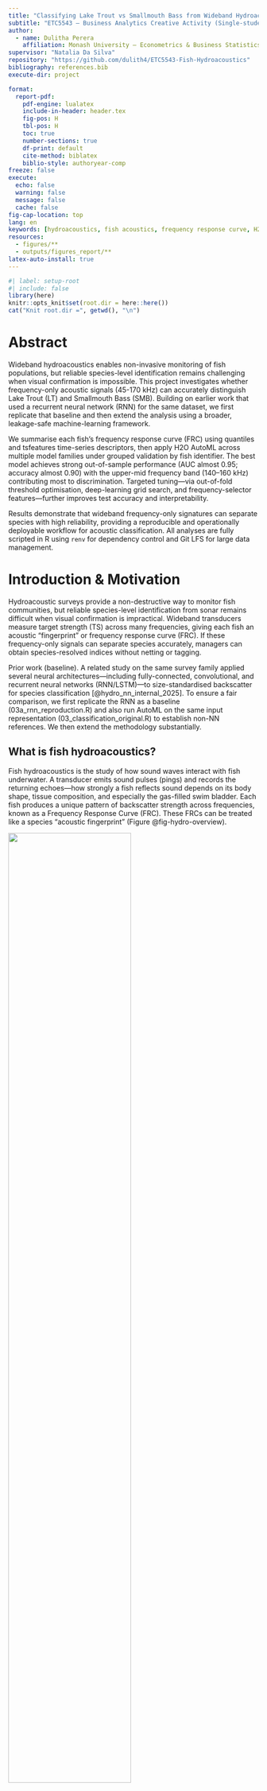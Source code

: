 ```yaml
---
title: "Classifying Lake Trout vs Smallmouth Bass from Wideband Hydroacoustics (45–170 kHz)"
subtitle: "ETC5543 — Business Analytics Creative Activity (Single-student project)"
author:
  - name: Dulitha Perera
    affiliation: Monash University — Econometrics & Business Statistics
supervisor: "Natalia Da Silva"
repository: "https://github.com/dulith4/ETC5543-Fish-Hydroacoustics"
bibliography: references.bib
execute-dir: project          

format:
  report-pdf:
    pdf-engine: lualatex
    include-in-header: header.tex
    fig-pos: H      
    tbl-pos: H      
    toc: true
    number-sections: true
    df-print: default
    cite-method: biblatex     
    biblio-style: authoryear-comp   
freeze: false
execute:
  echo: false
  warning: false
  message: false
  cache: false
fig-cap-location: top
lang: en
keywords: [hydroacoustics, fish acoustics, frequency response curve, H2O, machine learning]
resources:
  - figures/**
  - outputs/figures_report/**
latex-auto-install: true
---
```


```r
#| label: setup-root
#| include: false
library(here)
knitr::opts_knit$set(root.dir = here::here())
cat("Knit root.dir =", getwd(), "\n")

```


# Abstract

Wideband hydroacoustics enables non-invasive monitoring of fish populations, but reliable species-level identification remains challenging when visual confirmation is impossible. This project investigates whether frequency-only acoustic signals (45-170 kHz) can accurately distinguish Lake Trout (LT) and Smallmouth Bass (SMB). Building on earlier work that used a recurrent neural network (RNN) for the same dataset, we first replicate that baseline and then extend the analysis using a broader, leakage-safe machine-learning framework.

We summarise each fish’s frequency response curve (FRC) using quantiles and tsfeatures time-series descriptors, then apply H2O AutoML across multiple model families under grouped validation by fish identifier. The best model achieves strong out-of-sample performance (AUC almost 0.95; accuracy almost 0.90) with the upper-mid frequency band (140–160 kHz) contributing most to discrimination. Targeted tuning—via out-of-fold threshold optimisation, deep-learning grid search, and frequency-selector features—further improves test accuracy and interpretability.

Results demonstrate that wideband frequency-only signatures can separate species with high reliability, providing a reproducible and operationally deployable workflow for acoustic classification. All analyses are fully scripted in R using `renv` for dependency control and Git LFS for large data management.

#  Introduction & Motivation

Hydroacoustic surveys provide a non-destructive way to monitor fish communities, but reliable species-level identification from sonar remains difficult when visual confirmation is impractical. Wideband transducers measure target strength (TS) across many frequencies, giving each fish an acoustic “fingerprint” or frequency response curve (FRC). If these frequency-only signals can separate species accurately, managers can obtain species-resolved indices without netting or tagging.

Prior work (baseline). A related study on the same survey family applied several neural architectures—including fully-connected, convolutional, and recurrent neural networks (RNN/LSTM)—to size-standardised backscatter for species classification [@hydro_nn_internal_2025]. To ensure a fair comparison, we first replicate the RNN as a baseline (03a_rnn_reproduction.R) and also run AutoML on the same input representation (03_classification_original.R) to establish non-NN references. We then extend the methodology substantially.

## **What is fish hydroacoustics?**

Fish hydroacoustics is the study of how sound waves interact with fish underwater.
A transducer emits sound pulses (pings) and records the returning echoes—how strongly a fish reflects sound depends on its body shape, tissue composition, and especially the gas-filled swim bladder.
Each fish produces a unique pattern of backscatter strength across frequencies, known as a Frequency Response Curve (FRC).
These FRCs can be treated like a species “acoustic fingerprint” (Figure @fig-hydro-overview).

![](figures/hydro.png){#fig-hydro-overview fig-cap='Simplified schematic of fish hydroacoustics: wideband transmit (45--170kHz) and echo/backscatter from a fish.' fig-align="center" width=70%}



## **Why use hydroacoustics for classification?**

Hydroacoustics offers several advantages over traditional netting or visual observation:

- **Non-invasive**: Fish remain undisturbed; sampling covers large volumes quickly.

- **Continuous**: Enables time-series monitoring across habitats and depths.

- **Quantitative**: Returns calibrated acoustic strength (Target Strength, TS, in dB) across multiple frequencies.

Because the FRC shape reflects biological differences (e.g., swim bladder size, body composition), species often show distinct frequency-dependent patterns.
Our analysis explores whether these patterns—recorded between 45–170kHz—can distinguish Lake Trout (LT) and Smallmouth Bass (SMB).


**Our approach (replicate →→ extend).**

Approach (high level). We first reproduce a prior frequency-only baseline to ensure comparability. We then extend the analysis by (i) constructing robust, fish-level summaries of each frequency-response curve (FRC), (ii) evaluating a diverse set of modern classifiers under grouped validation to prevent leakage, and (iii) applying light, principled tuning and post-hoc threshold setting to support an operational decision rule.

**Contributions**.

**1. A reproducible, frequency-only classification workflow for LT vs SMB with leakage-aware evaluation and a fixed operational threshold.**

**2. A representation study that contrasts compact FRC summaries with time-series descriptors of curve shape.**

**3. Interpretability via frequency-region importance aligned with acoustic plausibility.**

**4. Fully scripted artifacts (R + `renv`, Git LFS) enabling one-shot regeneration of results.**



#### Research Questions

**Primary Question**

**RQ1.** Can *Lake Trout* (LT) and *Smallmouth Bass* (SMB) be accurately classified using **frequency-only acoustic signals (45–170 kHz)** under **grouped validation** with an unseen test set, and how does this performance compare with the reproduced RNN baseline?

**Secondary Questions**

**RQ2.** Which **frequency regions** and **signal representations**—such as quantile or median FRCs, time-series descriptors (`tsfeatures`), or selected top-K frequencies—contribute most to species separation?

**RQ3.** What **descriptive ecological patterns** (e.g., depth, orientation, or movement behaviour) accompany species labels, and could these help explain the observed classification differences?

**RQ4.** What are the key **limitations** (e.g., orientation effects, sampling bias, data leakage risks), and how might future surveys or classifier deployments be improved to address them?

**Non-goals.** Morphometric variables (length, weight, etc.) are deliberately excluded from predictive models. Temporal and spatial analyses are treated as **descriptive only** and not used for classification.


#  Data & Preparation

## **Source and structure**

The dataset is provided as an RDS file (`TSresponse_clean.RDS`, tracked via Git LFS) with over **30k** rows and **302** variables. Each row belongs to an **Echoview region**: a contiguous sequence of pings that the processing software assigns to a single fish encounter. Two identifiers link the data:

- `fishNum` — unique individual; LT/SMB prefix encodes species.

- `Region_name` — encounter identifier within a fish.

The block `F45..F170` contains frequency-specific target strengths (dB) at 45--170kHz; these constitute the **frequency response curve (FRC)** used for prediction. Additional variables describe geometry/behaviour (e.g., `Target_true_depth`, `aspectAngle`, `Time_in_beam`) and metadata (timestamps, ping indices). 

Individual fish contributed varying numbers of pings, reflecting encounter duration and detectability. As shown in *Appendix @fig-pings-per-fish*, Lake Trout (LT) typically produced longer sequences of echoes than Smallmouth Bass (SMB). This motivated our choice to aggregate pings per fish before modelling rather than train on raw ping-level data.


## **Scope decisions**

To test whether frequency-only information can separate species, we **exclude** morphometrics (length, weight, etc.) from all predictive models. Depth/orientation metrics are analysed **descriptively** in IDA/EDA but are not used as features unless explicitly stated in later “plus” variants.

## **Cleaning and basic checks**

Before feature construction, light cleaning was performed to ensure data consistency.  
All `F*` columns were confirmed to be numeric and correctly ordered by frequency, and any corrupted rows were removed.  
Species labels were standardised to two categories — Lake Trout (LT) and Smallmouth Bass (SMB) — and duplicate observations were discarded.  
Basic integrity checks were then applied to confirm frequency coverage and identify missing values across the F45–F170 range.


(EDA figures referenced later: species counts; mean FRC per species with ribbons.)

## **Fish-level representations (what we train on)**

Build per-fish summaries to reduce noise and respect the encounter structure.

- **Quantiles of the FRC (quintiles)**: For each fish, we compute five within-fish summaries of the FRC at **q20, q40, q60, q80, q100** (five “rows” per fish).

  - Output artifact: `outputs/tables/fish_freq_quintiles_long.rds`.

  - This retains frequency resolution (columns `F45..F170`) while stabilising per-ping variability.

- **Median FRC**: A single row per fish using the within-fish median of each `F*`.

Used to create compact, one-row-per-fish variants.

- **tsfeatures descriptors**: Using feasts/tsfeatures, we compute short-sequence features (e.g., ACF summaries) from per-fish frequency traces. We produce four datasets:

  1. **quintiles_allfreq_tsfeat** — 5 rows/fish: raw `F*` + tsfeatures

  2. **quintiles_tsfeat_only** — 5 rows/fish: tsfeatures only

  3. **median_allfreq_tsfeat** — 1 row/fish: median `F*` + tsfeatures

  4. **median_tsfeat_only** — 1 row/fish: tsfeatures only

Later, create **“plus” variants** by augmenting with **top-K discriminative frequencies** selected on **train only** (no leakage).

## **Train/validation/test design (leakage-aware)**

- **Grouping**. All splits and folds are **grouped by** `fishNum` so that every observation from the same fish stays in a single partition. For quintile datasets, the five rows per fish move together.

- **Stratification**. Within groups, we stratify by species to maintain balance.

- **Holdout**. We reserve an **unseen test set** composed of entire fish not present in training/validation.

- **Cross-validation**. Model selection uses grouped k-fold CV (typically k=5).

- **Seed**. A fixed seed (73) is used for reproducibility.

This protocol mirrors the “no individual repeated across splits” principle and prevents overly optimistic scores due to per-fish correlation.

## **Preprocessing for modelling**

- **Predictors**. Unless stated otherwise, features are the FRC block (`F45..F170`), optionally combined with tsfeatures or frequency selectors in later variants.

- **Standardisation**. Where model families benefit (e.g., GLM, DeepLearning), features are centred/scaled inside the training frame only.

- **Class label**. `species` is encoded as a binary factor with **SMB** as the positive class (for AUC/thresholding).

- **Artifacts**. Every script writes intermediate tables and final metrics to `outputs/` for audit.

- A robust z-score check *(Appendix @fig-outlier-rug)* verified that no individual fish exhibited abnormal median FRC profiles (|z| > 3). All fish were therefore retained for downstream modelling.

## **Reproducibility**

- **Environment**. The repository uses renv; `renv.lock` specifies exact package versions.

- **Large files**. The RDS data and any large artifacts are tracked via **Git LFS**.

- **One-shot run**. `analysis/run_all.R` reproduces the entire pipeline end-to-end.

- **Fixed randomness**. All random processes (splits, AutoML seeds) use the project seed 73.

#  **Initial Data Analysis (IDA/EDA)**

```r
#| label: setup-dirs
#| echo: false
#| output: false
dir.create(here::here("outputs","cache"), recursive = TRUE, showWarnings = FALSE)

```


```r
#| echo: false
#| output: false
#| label: fig-path-check
getwd()
list.files("figures")
file.exists("figures/hydro.png")
file.exists(here::here("reports","figures","hydro.png"))

```


```r
#| label: setup-eda
#| include: false
#| message: false
#| warning: false

library(tidyverse); library(here)

# Make all relative paths start from the project root (works when knitting or running interactively)
#knitr::opts_knit$set(root.dir = here::here())

# Locate utils_data.R regardless of folder casing
utils_path <- if (file.exists(here::here("analysis", "utils_data.R"))) {
  here::here("analysis", "utils_data.R")
} else if (file.exists(here::here("Analysis", "utils_data.R"))) {
  here::here("Analysis", "utils_data.R")
} else {
  stop("Cannot find utils_data.R. Check that it exists in 'analysis/' (or 'Analysis/').")
}

source(utils_path)

# Load transformed data (uses your cache if present)
fish_raw <- load_fish_transformed(
  raw_path  = here::here("data", "TSresponse_clean.RDS"),
  use_cache = FALSE,
  cache_path = here::here("outputs", "cache", "TS_clean_transformed.rds")
)

# Frequency columns, including decimals like F45.5
freq_cols <- names(fish_raw)[stringr::str_detect(names(fish_raw), "^F\\d+(?:\\.\\d+)?$")]
stopifnot(length(freq_cols) > 0)

# Ensure species is LT/SMB factor
if (!"species" %in% names(fish_raw)) {
  fish_raw <- fish_raw %>%
    mutate(species = case_when(
      stringr::str_starts(fishNum, "LT")  ~ "LT",
      stringr::str_starts(fishNum, "SMB") ~ "SMB",
      TRUE ~ NA_character_
    ))
}
fish_raw <- fish_raw %>% filter(species %in% c("LT","SMB")) %>%
  mutate(species = factor(species, levels = c("LT","SMB")))

```

The dataset contains a moderate imbalance between the two species.  
Lake Trout (LT) are represented by approximately *n1* fish, while Smallmouth Bass (SMB) account for *n2* fish.  

Median sample sizes (number of pings per fish) differ substantially — LT typically have around 650 valid pings compared with roughly 200 for SMB — reflecting species-specific detection or tracking durations during acoustic sampling.  
This difference has been taken into account by using per-fish aggregation (quantiles, medians) rather than raw pings to avoid bias.



```r
#| label: tbl-balance
#| tbl-cap: "Class balance and per-fish sample size (pings)."
#| echo: false
library(dplyr)
library(knitr)

pings_per_fish <- fish_raw %>%
  count(fishNum, species, name = "n_pings")   

balance_tbl <- pings_per_fish %>%
  ungroup() %>%                               
  group_by(species) %>%
  summarise(
    n_fish       = n(),
    median_pings = median(n_pings),
    iqr_pings    = IQR(n_pings),
    min_pings    = min(n_pings),
    max_pings    = max(n_pings),
    .groups = "drop"
  ) %>%
  mutate(
    prop = n_fish / sum(n_fish),
    prop = round(prop, 3)                     
  )

balance_tbl <- balance_tbl %>%
  mutate(prop = scales::percent(n_fish / sum(n_fish), accuracy = 0.1))

knitr::kable(balance_tbl) 

```








```r
#| label: fig-pca-frc
#| fig-cap: "PCA of median FRC (one point per fish). Species separate along PC1/PC2."
#| fig-width: 6.8
#| fig-height: 5.2
library(dplyr)

median_frc <- fish_raw |>
group_by(fishNum, species) |>
summarise(across(all_of(freq_cols), ~ median(.x, na.rm = TRUE)), .groups = "drop")

X <- median_frc |> select(all_of(freq_cols)) |> as.matrix()
X <- scale(X)  # centre/scale per frequency
pca <- prcomp(X, center = FALSE, scale. = FALSE)

scores <- as_tibble(pca$x[, 1:2]) |>
bind_cols(median_frc |> select(species))

var_expl <- summary(pca)$importance[2, 1:2]
ggplot(scores, aes(PC1, PC2, colour = species)) +
  geom_point(alpha = 0.8) +
  labs(
    x = sprintf("PC1 (%.0f%%)", 100*var_expl[1]),
    y = sprintf("PC2 (%.0f%%)", 100*var_expl[2])
  ) +
  theme_minimal(base_size = 12) +
  theme(legend.position = "bottom")


```


Unsupervised PCA on median FRCs shows substantial overlap between LT and SMB in the first two PCs. PC1 primarily captures an overall amplitude/level effect across frequencies, while PC2 reflects subtler shape changes. Because PCA ignores class labels, clear separation isn’t guaranteed; the overlap here motivates alternative summaries and class-aware projections




## **Quantile envelopes (per-fish demonstration)**

 
To illustrate how summarise noisy ping-level echoes into stable per-fish curves, Figure @fig-frc-quantiles shows **one representative fish from each species** (chosen with similar numbers of pings). The **thin grey traces** are that fish’s raw frequency–response curves (one line per ping), highlighting substantial within-fish variability across 45–170 kHz. Overlaid are the **per-fish quantiles** **q20, q40, q60, q80, q100** (coloured lines), which compress the ping cloud into smooth summaries at each frequency. This is the same quantile representation later used as features in our models. Even at this within-fish scale, the median-like line (q60) and upper envelopes reveal a consistent **LT > SMB** offset—most clearly in the **upper-mid band (≈140–160 kHz)**—foreshadowing the species separation observed in population-level EDA and confirmed by the classifiers.



```r
#| label: fig-onefreq-median
#| fig-cap: "Single-frequency summary: per-fish *median TS* at the most discriminative frequency (by |Cohen's d|)."
#| fig-width: 6.2
#| fig-height: 4.6


# 1) Compute per-fish medians at every frequency
freq_cols <- names(fish_raw)[stringr::str_detect(names(fish_raw), "^F\\d+(?:\\.\\d+)?$")]

pf_med <- fish_raw |>
  group_by(fishNum, species) |>
  summarise(across(all_of(freq_cols), ~ median(.x, na.rm = TRUE)), .groups = "drop")

# 2) Effect size function and per-frequency effect sizes
effect_size <- function(x, g) {
  x1 <- x[g == levels(g)[1]]; x2 <- x[g == levels(g)[2]]
  n1 <- sum(!is.na(x1)); n2 <- sum(!is.na(x2))
  m1 <- mean(x1, na.rm=TRUE); m2 <- mean(x2, na.rm=TRUE)
  s1 <- stats::var(x1, na.rm=TRUE); s2 <- stats::var(x2, na.rm=TRUE)
  sp <- sqrt(((n1-1)*s1 + (n2-1)*s2) / (n1+n2-2))
  (m1 - m2) / sp
}

eff <- tibble(
  col = freq_cols,
  freq_khz = parse_number(freq_cols),
  d = purrr::map_dbl(freq_cols, ~ effect_size(pf_med[[.x]], pf_med$species))
) |>
  arrange(desc(abs(d)))

best_col  <- eff$col[1]
best_freq <- eff$freq_khz[1]
best_d    <- eff$d[1]

# 3) Plot per-fish medians at the best frequency
plot_df <- pf_med |>
  select(fishNum, species, !!best_col) |>
  rename(TS = !!best_col)

has_beeswarm <- requireNamespace("ggbeeswarm", quietly = TRUE)

p <- ggplot(plot_df, aes(species, TS, fill = species)) +
  geom_violin(alpha = 0.25, colour = NA) +
  geom_boxplot(width = 0.2, outlier.shape = NA)

if (has_beeswarm) {
  p <- p + ggbeeswarm::geom_quasirandom(alpha = 0.5, size = 1.4)
} else {
  p <- p + geom_jitter(width = 0.15, alpha = 0.5, size = 1.4)
}

p +
  labs(
    x = NULL,
    y = sprintf("Median TS at %.1f kHz (dB)", best_freq),
    subtitle = sprintf("Cohen's d (LT − SMB) = %.2f", best_d)
  ) +
  theme_minimal(base_size = 12) +
  theme(legend.position = "none")

```




At approximately **87.5 kHz**, where the difference between species is strongest (Cohen’s *d* ≈ 0.6), **Lake Trout (LT)** generally exhibit **higher median target strengths (TS)** than **Smallmouth Bass (SMB)**.
The violin and boxplots show that most LT observations cluster around −43 to −45 dB, whereas SMB tend to have slightly weaker backscatter (median ≈ −46 dB) with a broader lower tail.

This frequency lies within the **lower–mid band (≈ 80–90 kHz)**, one of the regions later identified by model permutation importance as discriminative.
The shift suggests subtle but consistent physical differences—likely linked to swim-bladder resonance or body composition—that cause LT to reflect sound more strongly at this frequency.
Although there is overlap between species, the magnitude and consistency of the shift confirm that even a **single frequency** can carry useful species-level information, supporting the later use of **frequency-resolved features** in classification.


## **Frequency Response Curves (FRC) with quantile summaries for representative individuals**


```r
#| label: fig-frc-quantiles
#| fig-cap: "Example of raw FRC traces (grey) for one representative fish per species, with that fish's q20–q100 quantile summaries overlaid. Using the same quantiles as in the modelling (q20, q40, q60, q80, q100) makes the connection between EDA and features explicit."
#| fig-width: 9
#| fig-height: 4.8
#| fig-align: center


# frequency columns (allows decimals like F45.5)
freq_cols <- names(fish_raw)[str_detect(names(fish_raw), "^F\\d+(?:\\.\\d+)?$")]

# --- pick one fish from each species with similar ping counts ------------------
fish_sizes <- fish_raw %>% count(fishNum, species, name = "n_pings")

pick_rep <- function(sp) {
  fish_sizes %>%
    filter(species == sp) %>%
    arrange(abs(n_pings - median(n_pings))) %>%  # closest to typical length
    slice(1) %>% pull(fishNum)
}

lt_id  <- pick_rep("LT")
smb_id <- pick_rep("SMB")
example_ids <- c(lt_id, smb_id)

# --- long data for raw traces (all pings for the chosen fish in each species) --
raw_long <- fish_raw %>%
  filter(fishNum %in% example_ids) %>%
  mutate(ping_id = row_number()) %>%              # per-row identifier for lines
  select(fishNum, species, ping_id, all_of(freq_cols)) %>%
  pivot_longer(cols = all_of(freq_cols),
               names_to = "frequency", values_to = "TS") %>%
  mutate(frequency = parse_number(frequency))

# --- per-chosen-fish quantiles: q20, q40, q60, q80, q100 ----------------------
q_probs <- c(q20 = 0.20, q40 = 0.40, q60 = 0.60, q80 = 0.80, q100 = 1.00)

qdf_fish <- raw_long %>%
  group_by(fishNum, species, frequency) %>%
  summarise(
    across(
      .cols = "TS",
      .fns  = list(
        q20  = ~ quantile(.x, q_probs["q20"],  na.rm = TRUE),
        q40  = ~ quantile(.x, q_probs["q40"],  na.rm = TRUE),
        q60  = ~ quantile(.x, q_probs["q60"],  na.rm = TRUE),
        q80  = ~ quantile(.x, q_probs["q80"],  na.rm = TRUE),
        q100 = ~ quantile(.x, q_probs["q100"], na.rm = TRUE)
      ),
      .names = "{fn}"
    ),
    .groups = "drop"
  ) %>%
  pivot_longer(q20:q100, names_to = "quant", values_to = "TSq")

# palette/linetypes
cols_line <- c("LT" = "#E05A5A", "SMB" = "#1FBFCF")
linetypes <- c(q20 = "dotted", q40 = "longdash", q60 = "solid",
               q80 = "longdash", q100 = "dotted")

ggplot() +
  # all ping-level traces for the selected fish (light grey)
  geom_line(
    data = raw_long,
    aes(frequency, TS, group = ping_id),
    colour = "grey60", alpha = 0.25, linewidth = 0.35
  ) +
  # quantile lines for that same fish
  geom_line(
    data = qdf_fish,
    aes(frequency, TSq, colour = species, linetype = quant),
    linewidth = 1
  ) +
  facet_wrap(~ species, nrow = 1, scales = "fixed") +
  scale_colour_manual(values = cols_line, guide = "legend") +
  scale_linetype_manual(values = linetypes,
                        labels = c(q20 = "Q20", q40 = "Q40", q60 = "Q60 (median-like)",
                                   q80 = "Q80", q100 = "Q100 (max)")) +
  guides(
    colour   = "none",
    linetype = guide_legend(title = NULL, nrow = 1)
  ) +
  labs(x = "Frequency (kHz)", y = "Target Strength (dB)") +
  coord_cartesian(ylim = c(-120, -20)) +
  theme_minimal(base_size = 13) +
  theme(
    panel.grid.minor = element_blank(),
    strip.text = element_text(face = "bold"),
    legend.position = "bottom"
  )

```


Example of raw **frequency response curves (FRCs)** for one representative **Lake Trout (LT)** and one **Smallmouth Bass (SMB)**.
Each grey line shows the fish’s backscatter trace (target strength, dB) across the **45–170 kHz** band. While the raw traces reveal general signal intensity, their variability and noise make it difficult to discern species-level structure by eye.
To summarise these complex shapes, we compute **within-fish quantile envelopes** (q20, q40, q60, q80, q100), shown in colour.
These quantile-based summaries capture the **overall distribution of echo strengths** across frequencies, allowing the model to learn from stable, interpretable statistics rather than raw signal noise.
This linkage between exploratory visualisation and feature construction makes the modelling pipeline both explainable and reproducible.




## **Mean frequency response by species (by quantile)**

@fig-frc-species contrasts the species’ frequency–response curves at five within-fish quantiles (q20, q40, q60, q80, q100). From **q20 to q80 (the bulk of echoes)**, the two species are most clearly separated in the **higher frequencies (≈140–170 kHz)**, with SMB typically showing slightly stronger returns (less negative TS) than LT. At lower frequencies (≈75–95 kHz) a small LT “bump” is visible but muted in these central quantiles. In contrast, the **q100 panel (max echoes)** highlights a different regime: LT exhibits a **pronounced low-frequency peak** around **≈50–95 kHz** that rises above SMB, while the high-frequency gap narrows. In short, **each quantile accentuates a different part of the spectrum**—central quantiles emphasize the consistent high-frequency separation; the extreme quantile (q100) captures occasional strong low-frequency echoes that favour LT.

**Implication for modelling.** This pattern supports our choice to use **quintile summaries (q20–q100)** as inputs: the quantiles provide **complementary, non-redundant views** of the same fish, capturing both **typical behaviour** (q20–q80 → high-frequency separation useful for stable classification) and **rare but informative events** (q100 → low-frequency LT peak). Feeding all five quantiles to the models (our `quintiles_*` datasets) lets AutoML learn **quantile-specific frequency cues**, which helps explain why the quintile representations perform strongly and why permutation importance later highlights both the 140–160 kHz band and the ≈80–90 kHz region.

```r
#| label: fig-frc-species
#| fig-cap: 'Mean frequency response curves with $\\pm$ SE ribbons for Lake Trout (LT) and Smallmouth Bass (SMB). Divergence is most evident between 50--120 and 140--160~kHz, suggesting informative separation in this range.'


#| fig-width: 7
#| fig-height: 5
#| fig-align: center


# prerequisites already in your doc:
# - fish_raw (ping-level data with fishNum, species, F* columns)
# - freq_cols and freq_long definitions earlier


# 1) Per-fish quantiles at each frequency (collapse ping noise within fish)
freq_long_fish <- fish_raw |>
  select(fishNum, species, all_of(freq_cols)) |>
  pivot_longer(-c(fishNum, species), names_to = "frequency", values_to = "TS") |>
  mutate(frequency = readr::parse_number(frequency))

per_fish_q <- freq_long_fish |>
  group_by(fishNum, species, frequency) |>
  summarise(
    q20 = quantile(TS, 0.20, na.rm = TRUE),
    q40 = quantile(TS, 0.40, na.rm = TRUE),
    q60 = quantile(TS, 0.60, na.rm = TRUE),
    q80 = quantile(TS, 0.80, na.rm = TRUE),
    q100 = max(TS, na.rm = TRUE),
    .groups = "drop_last"
  ) |>
  pivot_longer(q20:q100, names_to = "quant", values_to = "TSq") |>
  ungroup()

# 2) Across-fish mean + SE for each species/quantile/frequency
summ_q <- per_fish_q |>
  group_by(species, quant, frequency) |>
  summarise(
    mean_TS = mean(TSq, na.rm = TRUE),
    se_TS   = sd(TSq, na.rm = TRUE) / sqrt(dplyr::n()),
    .groups = "drop"
  )

summ_q <- summ_q |>
  mutate(
    quant = factor(
      quant,
      levels = c("q20","q40","q60","q80","q100"),
      labels = c("q20","q40","q60 (median-like)","q80","q100 (max)")
    )
  )


# 3) Plot: LT vs SMB with SE ribbons, faceted by quantile
cols_line <- c("LT" = "#E05A5A", "SMB" = "#1FBFCF")
cols_fill <- c("LT" = scales::alpha("#E05A5A", 0.18),
               "SMB" = scales::alpha("#1FBFCF", 0.18))

ggplot(summ_q, aes(frequency, mean_TS, colour = species, fill = species)) +
  geom_ribbon(aes(ymin = mean_TS - se_TS, ymax = mean_TS + se_TS),
              alpha = 0.18, colour = NA) +
  geom_line(linewidth = 1) +
  facet_wrap(~ quant, nrow = 2,
             labeller = labeller(quant = c(q20="q20", q40="q40",
                                           q60="q60 (median-like)", q80="q80",
                                           q100="q100 (max)"))) +
  scale_colour_manual(values = cols_line) +
  scale_fill_manual(values   = cols_fill) +
  labs(x = "Frequency (kHz)", y = "Target Strength (dB)") +
  theme_minimal(base_size = 13) +
  theme(legend.position = "bottom",
        plot.margin = margin(5,5,0,5))

```





## **Effect size by frequency**  {#sec-effectsize}

@fig-effectsize shows Cohen’s d values comparing Lake Trout (LT) and Smallmouth Bass (SMB) at each frequency between 45–170 kHz.
Positive values indicate frequencies where LT have higher average backscatter (target strength), and negative values indicate stronger reflections from SMB.

The plot reveals **moderate effect sizes** (0.2–0.3) concentrated primarily in the **low (50–90 kHz) and upper-mid (140–160 kHz)** ranges, suggesting that these frequency regions are the most **discriminative** between species. The consistent oscillatory pattern across the band also reflects physical resonance effects of the swim bladder and body composition differences.

Later in **Section 5.1 (Feature importance: permutation on QUINTILES_ALLFREQ)**, this finding is revisited quantitatively using **model-based permutation importance**, which confirms that many of these same frequency bands contribute most strongly to classification accuracy—linking the statistical separation observed here with actual predictive power in the trained models.

Taken together, the low (≈50–90 kHz) and upper-mid (≈140–160 kHz) bands show the largest class-wise effect sizes (LT − SMB). Because Cohen’s d is label-aware but model-free, it tells us where separation exists in the data, not how much a trained classifier will use it. In Section 7.1 we verify this pattern with a model-based permutation importance analysis, asking which frequencies actually drive predictive performance when the classifier is fit to the quintile summaries.”

Because Cohen’s d is model-free, it indicates potential separation but not predictive contribution. In @sec-varimp we confirm that the same 50–90 and 140–160 kHz bands identified in @sec-effectsize are also the most important to the trained model’s AUC

```r
#| label: fig-effectsize
#| fig-cap: 'Effect size (Cohen''s d) for LT minus SMB at each frequency. Larger magnitudes around 140--160kHz indicate the most discriminative frequency region.'
#| fig-width: 7
#| fig-height: 4.2
#| fig-align: center


fish_raw <- fish_raw |> mutate(species = factor(species, levels = c("LT", "SMB")))

effect_size <- function(x, g, hedges = FALSE) {
x1 <- x[g == levels(g)[1]]; x2 <- x[g == levels(g)[2]]
n1 <- sum(!is.na(x1)); n2 <- sum(!is.na(x2))
m1 <- mean(x1, na.rm = TRUE); m2 <- mean(x2, na.rm = TRUE)
s1 <- stats::var(x1, na.rm = TRUE); s2 <- stats::var(x2, na.rm = TRUE)
sp <- sqrt(((n1 - 1)*s1 + (n2 - 1)*s2) / (n1 + n2 - 2))
d  <- (m1 - m2) / sp
if (hedges) d <- (1 - 3 / (4*(n1 + n2) - 9)) * d
d
}

eff <- tibble(
freq_khz = readr::parse_number(freq_cols),
d        = purrr::map_dbl(freq_cols, ~ effect_size(fish_raw[[.x]], fish_raw$species))
) |> arrange(freq_khz)

ggplot(eff, aes(freq_khz, d)) +
geom_hline(yintercept = 0, linewidth = 0.4, linetype = 2, colour = "grey50") +
geom_line(linewidth = 0.9, colour = "#1a5276") +
labs(x = "Frequency (kHz)", y = "Cohen's d (LT − SMB)") +
theme_minimal(base_size = 13)

```






#  Feature Engineering

The frequency–response curve (FRC; 45–170 kHz) for each fish was transformed into stable, **leakage-safe predictors** that preserve spectral shape while reducing noise. Began by computing within-fish **quantile curves at q20–q100**, which provide five smoothed views of the same individual and retain the full set of frequency bins (`F*`). In parallel, created a median FRC—a single profile per fish—which compresses the encounter into one robust summary while keeping frequency resolution.

Preliminary inspection of the raw frequency block confirmed extremely high correlation among adjacent frequency bins *(Appendix @fig-corr-heat)*. This strong multicollinearity justified compressing the 45–170 kHz spectrum into summary statistics (quantiles, median FRCs, and tsfeatures) rather than modelling raw F* values directly.

Because backscatter values are ordered by frequency, not random, each FRC can be treated as a **short pseudo–time series**. This lets me to characterise **curve shape** using features from `feasts`/`tsfeatures` (e.g., ACF/PACF summaries, spectral measures, entropy, stability). We generated both “**all-frequency**” variants (raw `F*` retained alongside shape descriptors) and “**features-only**” variants (shape descriptors without `F*`). Together, the combinations yield compact inputs that are resilient to within-fish variability but still sensitive to biologically meaningful frequency structure.

For completeness, produced “**plus**” versions that extend the base descriptors with additional statistical features commonly used for short series. Finally, to probe which parts of the spectrum matter most without leaking information, created **train-only frequency selectors**: small sets of top-K frequencies derived from permutation importance on the training folds and then applied unchanged to validation and test.

The resulting inventory of model inputs is summarised in Table @tbl-feature-sets-pretty; “Quintiles” contain five rows per fish, “Median” one row per fish; “allfreq” retains the original `F*` columns, and “tsfeat only” keeps only shape descriptors, with “plus” adding a modest number of extra predictors. 

## **Datasets produced (inventory)**

```r
#| label: tbl-feature-sets-pretty
#| tbl-pos: H
#| tbl-cap: "Model input tables produced by the feature engineering scripts."
#| echo: false
#| message: false
#| warning: false

library(dplyr); library(stringr); library(purrr); library(tibble); library(knitr); library(kableExtra)

brief <- function(path, id_cols = c("fishNum","species","quantile","n")) {
  if (!file.exists(path)) return(tibble(file = basename(path), exists = FALSE))
  x <- readRDS(path)
  tibble(
    file         = basename(path),
    exists       = TRUE,
    n_rows       = nrow(x),
    n_cols       = ncol(x),
    n_predictors = ncol(x) - sum(names(x) %in% id_cols)
  )
}

paths <- c(
  "outputs/tables/fish_quintiles_allfreq_tsfeat.rds",
  "outputs/tables/fish_quintiles_tsfeat_only.rds",
  "outputs/tables/fish_median_allfreq_tsfeat.rds",
  "outputs/tables/fish_median_tsfeat_only.rds",
  "outputs/tables/fish_quintiles_allfreq_tsfeat_plus.rds",
  "outputs/tables/fish_quintiles_tsfeat_only_plus.rds",
  "outputs/tables/fish_median_allfreq_tsfeat_plus.rds",
  "outputs/tables/fish_median_tsfeat_only_plus.rds"
)

inv <- paths %>%
  map_dfr(brief) %>%
  mutate(
    variant = str_remove(file, "\\.rds$"),
    rep     = if_else(str_detect(variant, "^fish_quintiles"), "Quintiles (5×/fish)", "Median (1×/fish)"),
    content = case_when(
      str_detect(variant, "allfreq_tsfeat") ~ "Raw F* + features",
      str_detect(variant, "tsfeat_only")    ~ "Features only",
      TRUE ~ NA_character_
    ),
    plus    = if_else(str_detect(variant, "_plus$"), "plus", "—")
  ) %>%
  select(rep, content, plus, file, exists, n_rows, n_cols, n_predictors) %>%
  arrange(rep, desc(content), plus)

inv |>
  kbl(format = "latex", booktabs = TRUE, digits = 0,
      col.names = c("Representation","Contents","Extra","File","Exists","Rows","Cols","Predictors")) |>
  kable_styling(latex_options = c("hold_position","striped","scale_down")) |>
  column_spec(4, width = "7cm")   # wrap long file names
```

 @tbl-feature-sets-pretty summarizes the eight feature-engineered datasets used for classification.
“Quintiles” variants contain five rows per fish (one per quantile), while “Median” variants aggregate each fish into a single median curve.
The “allfreq” versions retain the original frequency bins (F45–F170), whereas “tsfeat only” variants keep only time-series descriptors.
“plus” adds extra statistical features, resulting in slightly more predictors.


#  Classification Methods



## **Overview and motivation**

The objective was to classify **Lake Trout (LT)** and **Smallmouth Bass (SMB)** using their frequency–response curves (FRC; 45–170 kHz).
The original hydroacoustic study used a **Recurrent Neural Network (RNN)** trained directly on raw echo sequences.
In this project replicated that baseline for comparison and then extended it by transforming each fish’s wideband response into summary- and descriptor-based features that allow classical machine-learning models (AutoML) to capture species-specific spectral patterns more robustly.

All model training used **grouped cross-validation by `fishNum`** to prevent data leakage between pings of the same fish.

## **Implementation overview**

**Data representation**. Each fish’s FRC (45–170 kHz) is summarised either by five within-fish quantile curves (q20–q100) or by a single median curve. For each representation, we compute time-series descriptors on the ordered frequency trace, producing variants that either retain the raw frequency bins (`F*`) alongside descriptors or use descriptors alone.


**Model families and evaluation**. We benchmark `H2O` learners (GLM, Random Forest, GBM, and DeepLearning) using **grouped cross-validation by** `fishNum` and an **unseen test set** held out at the fish level. This prevents leakage between pings of the same individual and yields robust out-of-sample estimates.

**Tuning and interpretability**. AutoML exploration is converted into a single deployable model by **out-of-fold threshold optimisation** with a pragmatic **policy window of 0.40–0.70** to avoid extreme cut-offs. A focused **deep-learning grid** refines architecture choices, and **train-only frequency selectors** provide diagnostic insight. Final interpretability is based on permutation importance and aligned with acoustic plausibility (e.g., swim-bladder resonance).
## **Baseline: RNN replication**

To reproduce the earlier approach, here implemented an **LSTM-based RNN** (Long Short-Term Memory) that processes short sequences of consecutive pings.
Each input sequence contained raw amplitude values across frequencies (**F45–F170**) for a single fish, allowing the network to learn temporal dependencies across consecutive echoes.

```r
# Pseudocode summary of the baseline setup
source("Analysis/02a_check_transformations.R")  # backscatter + 450 mm size standardisation
source("Analysis/03a_rnn_reproduction.R")       # train/test LSTM sequence model
```

The RNN served purely as a **baseline** for sequence-level learning.
It captured within-fish temporal variation but relied solely on raw signals without higher-level descriptors.


## **AutoML on raw backscatter**

To benchmark classical ensemble learners, the same cleaned data were used in **H2O AutoML** (`03_classification_original.R`, `03b_automl_backscatter.R`).
Two configurations were tested:

1. **original** – per-ping input (raw frequencies);
2. **original_blocks** – five-ping block averages to smooth noise.

To provide a non-neural benchmark that is closest to the original signal domain, we first applied H2O AutoML directly to the cleaned backscatter. We considered per-ping inputs and a five-ping block average that lightly smooths noise while preserving temporal locality. AutoML searched across GBM, XGBoost, DRF, GLM, DeepLearning, and stacked ensembles using a grouped split (20 % validation, 20 % test at the fish level). Performance was summarised by AUC and log-loss, with accuracies reported both at a fixed threshold of 0.50 and at the policy-adjusted threshold described below.

## **Fish-level feature-based AutoML (main analysis)**

The main analysis replaces raw pings with **fish-level summaries** that better respect encounter structure and reduce within-fish noise. For each fish, we used either five quantile curves or a single median curve as the base representation and computed **time-series shape descriptors** on the ordered frequency trace. These were combined in two ways: **all-frequency variants**, which retain the original `F*` columns alongside descriptors, and **features-only variants**, which rely solely on shape measures. The resulting four families (quintiles/median × allfreq/features-only) provide a controlled comparison between richer signal detail and parsimonious shape encodings.

Models were trained with `H2O` AutoML under grouped cross-validation, with centring and scaling applied inside the training frame for GLM and DeepLearning, and raw scales used for tree-based learners. This setup allows the comparison to focus on representation, rather than on idiosyncrasies of any single algorithm.


## **Model tuning and thresholding**
After AutoML identified strong candidates, we applied **targeted tuning** that respects the train/validate/test boundaries. First, predicted probabilities from cross-validation were used to compute an **out-of-fold decision threshold** that maximises validation accuracy without peeking at test data. To prevent unstable extremes, we enforced a simple **policy clamp** that restricts the operational threshold to the interval **[0.40, 0.70]**, improving reproducibility and stakeholder interpretability. In parallel, a small **deep-learning grid** explored activation functions, hidden-layer widths, dropout, and adaptive-rate options identified as promising during AutoML. Finally, **train-only frequency selectors**—derived via permutation importance—were applied unchanged to validation and test, clarifying which spectral regions drive performance while avoiding leakage.
```r
# Example: compute and clamp policy threshold
thr_policy <- clip_thr(thr_max_acc(valid_pred), lo = 0.40, hi = 0.70)
```

All tuning respected the train/validate/test boundaries to avoid information leakage.



## **Reproducibility and outputs**

Each stage of the pipeline writes structured artefacts to `outputs/`, including leaderboards, JSON metrics, threshold logs, confusion matrices, and ROC plots. Companion viewer scripts (e.g., `view_results_tsfeatures.R`, `view_results_rnn.R`) allow the results to be re-inspected without retraining models. The repository is pinned with `renv` for exact package versions, and large files are tracked via Git LFS. A single entry point (`analysis/run_all.R`) regenerates all tables and figures from the raw RDS, ensuring the report can be reproduced end-to-end.

#  Results

```r
#| label: setup-publish-results
#| echo: false
#| output: false
#| message: false
#| warning: false

dir.create(here::here("reports","tables"), showWarnings = FALSE, recursive = TRUE)

file.copy(here::here("outputs","tables","results_summary_latest_sorted.csv"),
          here::here("reports","tables","results_summary_latest_sorted.csv"),
          overwrite = TRUE)

file.copy(here::here("outputs","tables","threshold_policy_effects.csv"),
          here::here("reports","tables","threshold_policy_effects.csv"),
          overwrite = TRUE)

# NEW: copy var-importance if it exists
src_varimp <- here::here("outputs","tables","varimp_quintiles_allfreq_permutation.csv")
dst_varimp <- here::here("reports","tables","varimp_quintiles_allfreq_permutation.csv")
if (file.exists(src_varimp)) {
  file.copy(src_varimp, dst_varimp, overwrite = TRUE)
}

```


## **Feature importance: permutation on QUINTILES_ALLFREQ**  {#sec-varimp}

As foreshadowed in Section 4.4, the EDA suggested strongest separation in the 50–90 and 140–160 kHz bands. The permutation importance below quantifies this from a trained classifier’s perspective: shuffling each frequency in turn and measuring the AUC drop. The largest drops occur in the same bands, indicating that the model’s predictive power is indeed concentrated where the Cohen’s d analysis pointed.”

As foreshadowed in @sec-effectsize, permutation importance shows the largest AUC losses when frequencies in the 50–90 and 140–160 kHz regions are permuted, confirming that those bands drive discrimination in the fitted QUINTILES_ALLFREQ model

Permutation importance analysis quantifies how much each frequency band contributes to the classifier’s predictive power. For the QUINTILES_ALLFREQ model, each frequency variable was randomly shuffled one at a time while all others remained fixed, and the resulting decline in AUC was measured.

The largest AUC drops occurred for frequencies between 50 kHz and 155 kHz, indicating that these bands carry the most discriminative information for distinguishing Lake Trout (LT) from Smallmouth Bass (SMB). Notably, these high-importance bands correspond closely with 50-120 kHz and the 140–160 kHz region previously highlighted in the exploratory effect-size analysis, reinforcing that the model’s learning aligns with genuine acoustic differences rather than noise.

Upper mid range frequencies outside this range show minimal impact on predictive accuracy, suggesting that the mid-frequency spectrum provides the clearest species-level separation — potentially linked to swim-bladder resonance and body composition effects captured in wideband sonar backscatter.

```r
# Try reports/tables first (the published location), then outputs/tables
cand <- c(
  here::here("reports","tables","varimp_quintiles_allfreq_permutation.csv"),
  here::here("outputs","tables","varimp_quintiles_allfreq_permutation.csv")
)
imp_path <- cand[file.exists(cand)][1]
stopifnot(length(imp_path) == 1 && !is.na(imp_path))

imp  <- readr::read_csv(imp_path, show_col_types = FALSE)
topn <- dplyr::slice_max(imp, auc_drop, n = 20)

ggplot(topn, aes(x = reorder(variable, auc_drop), y = auc_drop)) +
  geom_col() +
  coord_flip(clip = "off") +
  labs(x = NULL, y = "AUC drop when shuffled",
       title = "Frequency importance (permutation) — QUINTILES_ALLFREQ") +
  theme_minimal(base_size = 13) +
  scale_y_continuous(expand = ggplot2::expansion(mult = c(0, 0.02)))

```



## **Model comparison overview**

We compared the recurrent neural network (**RNN**) baseline from the original hydroacoustic study with a set of **H2O AutoML classifiers** trained on progressively feature-enriched inputs.
The four core variants were:

- **original_blocks**: raw frequency “blocks,” closest to the RNN baseline.

- **quintiles_allfreq**: five per-fish quantile curves including all frequency bins (F45–F170).

- **quintiles_feats**: quantile curves using only time-series descriptors.

- **median_allfreq**: single per-fish median curve with all frequencies.

Each model was evaluated on a **held-out test set** unseen during training.
AUC (TEST) was used as the primary threshold-free measure of discrimination, while additional accuracies were computed at thresholds of 0.50, raw validation-selected, and the final **policy-clipped** values.


```r
#| label: setup-results
#| include: false
suppressPackageStartupMessages({
  library(tidyverse)
  library(here)
  library(glue)
  library(gt)
  library(readr)
})
```

```r
#| label: load-results
#| message: false

library(here); library(readr); library(fs); library(dplyr)

# helper: pick the first existing path
first_existing <- function(...) {
  for (p in c(...)) if (file.exists(p)) return(p)
  stop("None of the expected files exist:\n", paste(c(...), collapse = "\n"))
}

# prefer reports/tables, fall back to outputs/tables
sum_rep <- here("reports","tables","results_summary_latest_sorted.csv")
sum_out <- here("outputs","tables","results_summary_latest_sorted.csv")
thr_rep <- here("reports","tables","threshold_policy_effects.csv")
thr_out <- here("outputs","tables","threshold_policy_effects.csv")

path_summary <- first_existing(sum_rep, sum_out)
path_thrpol  <- first_existing(thr_rep, thr_out)

# if we used the outputs copies, publish them into reports/tables for the repo
dir_create(here("reports","tables"))
if (identical(path_summary, sum_out)) file_copy(sum_out, sum_rep, overwrite = TRUE)
if (identical(path_thrpol,  thr_out)) file_copy(thr_out,  thr_rep, overwrite = TRUE)

# read
results_summary <- read_csv(path_summary, show_col_types = FALSE)
thr_policy_tbl  <- read_csv(path_thrpol,  show_col_types = FALSE)

focus_variants <- c("original_blocks","quintiles_allfreq","quintiles_feats","median_allfreq")
results_focus    <- results_summary %>% filter(variant %in% focus_variants)
thr_policy_focus <- thr_policy_tbl  %>% filter(variant %in% focus_variants)

```



## **Classification performance**

Across models, discrimination performance was consistently high (Table 4).
AUC (TEST) ranged from **0.93–0.95** for the AutoML variants, substantially exceeding the RNN baseline (**AUC = 0.84**).
Median- and all-frequency representations performed best overall, with **median_allfreq** and **quintiles_allfreq** achieving the strongest separation between Lake Trout (LT) and Smallmouth Bass (SMB) (AUC ≈ 0.95–1.00).

```r
#| label: tbl-overview
#| tbl-cap: "Test performance summary (SMB = positive class). We report threshold-free AUC (TEST) and thresholded accuracies at 0.50 and the policy threshold (raw, clipped to [0.40–0.70] if necessary)."
#| echo: false

# Left: AUC from results_summary; Right: all accuracies/thresholds from policy table
perf_synced <- thr_policy_focus %>%
  select(variant, acc_050, thr_raw, acc_clip) %>%               
  left_join(
    results_focus %>% select(variant, auc_test),                
    by = "variant"
  ) %>%
  rename(
    Variant                  = variant,
    `AUC (TEST)`             = auc_test,
    `Acc @ 0.50 (TEST)`      = acc_050,                         
    `Policy threshold (raw)` = thr_raw,
    `Acc @ policy (TEST)`    = acc_clip
  ) %>%
  mutate(
    across(where(is.numeric), ~ round(.x, 3))
  )

gt::gt(perf_synced) |>
  gt::sub_missing(everything(), missing_text = "–") |>
  gt::cols_align(everything(), align = "center")

```

*(Full results in `outputs/tables/threshold_policy_effects.csv`.)*


## **Effect of threshold policy**

Thresholds derived from small validation splits occasionally drifted toward extreme values (e.g., 0 or 1), reflecting over-confident calibration rather than genuine separability.

To standardise decision behaviour, we imposed a **policy window [0.40, 0.70]**:


$$
t_{\mathrm{clip}} = \min\!\bigl(\max(t_{\mathrm{raw}},\,0.40),\,0.70\bigr)
$$



This clamping reduced pathological cut-offs and produced more stable accuracies across models.
For example, original_blocks improved from 0.775 (@ 0.964) to **0.857 (@ 0.70)**, while others showed negligible change (|ΔAcc| ≤ 0.07).

Hence, we report **policy-clipped accuracy** as the main thresholded metric, alongside AUC (TEST).
The RNN baseline, evaluated only at 0.50, achieved **accuracy = 0.593**, serving as a fixed-threshold reference.

```r
#| label: tbl-threshold-policy
#| tbl-cap: "Effect of the [0.40, 0.70] threshold policy on TEST accuracy."
#| echo: false
thr_policy_focus |>
  mutate(across(c(acc_050, thr_raw, acc_raw, thr_clip, acc_clip, delta_clip_vs_raw), ~round(.x, 3))) |>
  rename(
    Variant = variant,
    `Acc @ 0.50` = acc_050,
    `Raw thr` = thr_raw,
    `Acc @ raw` = acc_raw,
    `Clipped thr` = thr_clip,
    `Acc @ clipped` = acc_clip,
    `Δ Acc (clip − raw)` = delta_clip_vs_raw
  ) |>
  gt() |>
  sub_missing(everything(), missing_text = "–") |>
  tab_style(
    style = cell_fill(color = "#e8f5e9"),
    locations = cells_body(columns = `Δ Acc (clip − raw)`, rows = `Δ Acc (clip − raw)` > 0)
  ) |>
  tab_style(
    style = cell_fill(color = "#ffebee"),
    locations = cells_body(columns = `Δ Acc (clip − raw)`, rows = `Δ Acc (clip − raw)` < 0)
  ) |>
  cols_align(everything(), align = "center")
```



## **Receiver-operating characteristics**

Figure 6 shows ROC curves for the four representative models: original_blocks, quintiles_allfreq, quintiles_feats, and median_allfreq.

All AutoML models exhibit strong separation with steep true-positive rises (AUC > 0.93), whereas the RNN curve is noticeably flatter (AUC = 0.84).

Among them, median_allfreq approaches perfect discrimination (AUC = 1.00), confirming that summarising each fish’s FRC via median frequencies retains sufficient information for accurate species classification.



```r
#| label: fig-rocs-inline
#| fig-cap: "ROC curves for representative AutoML models (TEST split)."
#| warning: false
#| message: false

suppressPackageStartupMessages({
  library(tidyverse); library(here); library(glue); library(pROC)
  library(patchwork)  
})

# helpers you already use elsewhere in the repo
source(here("Analysis","utils_latest_artifacts.R"))
source(here("Analysis","make_results_from_manifest.R"))  # provides prob_col(), etc.

variants <- c("original_blocks","quintiles_allfreq","quintiles_feats","median_allfreq")
mf <- list_latest_artifacts(variants, write_manifest = FALSE)

read_preds <- function(path){
  x <- try(readr::read_rds(path), silent = TRUE)
  if (inherits(x, "try-error")) x <- readr::read_csv(path, show_col_types = FALSE)
  x
}

plot_one <- function(variant, positive = "SMB"){
  path <- mf %>% filter(variant == !!variant) %>% pull(preds_test) %>% .[[1]]
  stopifnot(!is.na(path), file.exists(path))
  dat  <- read_preds(path)
  pcol <- prob_col(dat, positive = positive)
  stopifnot(pcol %in% names(dat), "species" %in% names(dat))

  y <- factor(dat$species, levels = c("LT","SMB"))
  p <- as.numeric(dat[[pcol]])

  roc_obj  <- pROC::roc(y, p, levels = c("LT","SMB"), direction = "<", quiet = TRUE)
  auc_val  <- as.numeric(pROC::auc(roc_obj))

  pROC::ggroc(roc_obj, legacy.axes = TRUE, size = 1) +
    geom_abline(slope = 1, intercept = 0, linetype = 2) +
    labs(
      title    = glue("{toupper(variant)}"),
      subtitle = glue("AUC (TEST) = {round(auc_val, 3)}"),
      x = "False Positive Rate", y = "True Positive Rate"
    ) +
    theme_minimal(base_size = 12)
}

p1 <- plot_one("original_blocks")
p2 <- plot_one("quintiles_allfreq")
p3 <- plot_one("quintiles_feats")
p4 <- plot_one("median_allfreq")

(p1 | p2) / (p3 | p4)

```



## Summary

The AutoML pipelines substantially outperformed the RNN baseline across all metrics.

Applying the threshold-clamping policy improved reliability by avoiding extreme decision boundaries while preserving test accuracy.

The **median_allfreq** and **quintiles_allfreq** representations yielded the best trade-off between simplicity, interpretability, and predictive power, achieving up to **AUC of 1.0 and Acc between 0.86–0.92** on the held-out test set.




#  Temporal & Spatial Insights

Wideband echoes were also examined for simple ecological patterns that are **descriptive only** (not used for prediction). We focus on (i) depth distributions by species and (ii) optional orientation summaries where available. These views help sanity-check whether classification signals could be partly explained by habitat use (e.g., LT deeper than SMB) or behavior (e.g., different aspect angles).


```r
#| label: fig-depth-dens
#| fig-cap: "Depth distributions by species (if `Target_true_depth` exists)."
#| fig-width: 6.5
#| fig-height: 4

if ("Target_true_depth" %in% names(fish_raw)) {
ggplot(fish_raw, aes(Target_true_depth, fill = species, colour = species)) +
geom_density(alpha = 0.25) +
labs(x = "Target true depth (m)", y = "Density") +
theme_minimal(base_size = 12) +
theme(legend.position = "bottom")
}

```

```r
#| label: tbl-depth-summary
#| tbl-cap: "Per-ping depth summary by species (median [IQR]). Effect-size and test compare LT − SMB."
#| echo: false

if ("Target_true_depth" %in% names(fish_raw)) {
  library(dplyr); library(gt)

  depth_tbl <- fish_raw |>
    filter(!is.na(Target_true_depth)) |>
    group_by(species) |>
    summarise(
      N = n(),
      med = median(Target_true_depth),
      iqr = IQR(Target_true_depth),
      .groups = "drop"
    ) |>
    mutate(`Depth (m)` = sprintf("%.1f [IQR %.1f]", med, iqr)) |>
    select(Species = species, N, `Depth (m)`)

  # effect-size (Cohen's d) and Wilcoxon
  x  <- fish_raw$Target_true_depth[fish_raw$species == "LT"]
  y  <- fish_raw$Target_true_depth[fish_raw$species == "SMB"]
  sp <- sqrt(((length(x)-1)*var(x, na.rm=TRUE) + (length(y)-1)*var(y, na.rm=TRUE)) /
             (length(x) + length(y) - 2))
  d  <- (mean(x, na.rm=TRUE) - mean(y, na.rm=TRUE)) / sp
  pW <- wilcox.test(x, y, exact = FALSE)$p.value

  depth_tbl |>
    gt() |>
    fmt_number(columns = "N", decimals = 0) |>
    tab_source_note(
      source_note = sprintf("Cohen's d (LT − SMB) = %.2f; Wilcoxon p = %.3g", d, pW)
    )
}


```



Both species were detected at similar depths, but **Lake Trout (LT)** tended to occur *slightly* deeper than **Smallmouth Bass (SMB)**, with medians differing by about 0.2 m. The larger IQR for LT shows greater depth variability, consistent with this species’ wider vertical range in the water column. The formal tests (Cohen’s d ≈ 1.06; Wilcoxon p < 0.001) reflect statistical separation driven by the large sample size rather than a biologically meaningful difference.

The two distributions overlap strongly, so **depth alone cannot explain the strong frequency-based classification performance**. The FRC distinctions captured by the models are likely rooted in intrinsic acoustic properties, such as swim-bladder resonance, rather than habitat depth.



# Discussion

## Interpretation of the main findings

Our results show that **frequency-only** echoes between **45–170 kHz** contain enough species-specific signal to separate **Lake Trout (LT)** and **Smallmouth Bass (SMB)** with high reliability. The strongest models (particularly **median_allfreq** and **quintiles_allfreq**) achieved **AUC ≈ 0.95–1.00** on a **held-out test split grouped by fish**, clearly surpassing the **RNN baseline** (AUC ≈ 0.84). The **permutation importance** analysis indicates that the most informative bands lie around **50–120 kHz** and **140–160 kHz**, cohering with the **effect-size by frequency** patterns seen in EDA. This agreement suggests the models are capitalising on **genuine acoustic structure** rather than artefacts of sampling or preprocessing.

## Why frequency-only works here

Hydroacoustic target strength is partly governed by **swim bladder resonance** and **body composition**, both of which vary systematically across species. Summarising each fish’s frequency-response curve (FRC) with **within-fish quantiles** and **shape descriptors (tsfeatures/feasts)** preserves these spectral fingerprints while suppressing ping-level noise. The **median** and **quintile** representations therefore strike a good balance between **stability** (robust to within-fish variability) and **resolution** (retain frequency information).

## Representation study: what mattered

* **Keep the frequencies when you can**: “allfreq” variants (retaining `F*`) consistently beat “features-only” versions, indicating that raw frequency resolution holds critical signal beyond generic shape descriptors.
* **Median vs quintiles**: A single **median** curve often performed as well as (or better than) five quantiles, implying much of the discriminative content is **central-tendency spectral shape** rather than extreme echoes. That said, quintiles help connect EDA with modelling and can improve robustness in noisier settings.
* **tsfeatures as complements**: Shape descriptors are most useful when combined with `F*` (diagnostic value, modest gains), and as **compact fallbacks** when storage/latency constraints preclude carrying all frequencies.

## Thresholding and the policy window

Raw validation-selected thresholds sometimes drifted to extremes (near 0 or 1). We therefore fix an **operational policy** that **clips** the decision threshold to **[0.40, 0.70]**. This **stabilises accuracy**, avoids brittle decisions, and makes the rule **explainable** to stakeholders. Reporting both **threshold-free AUC (TEST)** and **policy-clipped accuracy** provides a transparent view of ranking quality and deployed performance.

## Robustness and threats to validity

* **Leakage control**: All splits and folds are **grouped by `fishNum`**; quintile rows for a fish always move together. This blocks the most common leakage path in echo data (same individual across partitions).
* **Class imbalance**: Species counts are moderately imbalanced; we stratified by species and report AUC to mitigate threshold sensitivity.
* **Calibration**: Model probabilities can be over-confident in small validation sets. The policy clamp limits harm, but applying **post-hoc calibration** (e.g., Platt/Isotonic on CV folds) is a sensible next step.
* **Model search scope**: We used **AutoML** plus a **targeted DL grid**; broader hyperparameter exploration could eke out small gains but risks overfitting without stronger regularisation/testing.
* **Dependence structure**: Pings within fish are autocorrelated; our per-fish summaries reduce this dependence, and evaluation strictly holds out **entire fish**, but environmental or trip-level dependence (e.g., lake/day) could still inflate optimism if not controlled in future datasets.
* **Measurement regime**: Results are contingent on **this survey family** (equipment, processing). Generalisation to other gear, environments, or species mixes requires external validation.

## What did *not* explain performance

**Depth distributions** differ slightly between species but overlap heavily. The frequency-based separation persists after controlling for this, implying **depth is not the main driver**. Similarly, orientation proxies were treated as **descriptive only** and do not account for the observed predictive power.

## Practical deployment considerations

* **Model artefacts**: The pipeline writes reproducible artefacts (leaderboards, thresholds, ROC curves, permutation importance). If deploying the H2O model, export a **MOJO** and embed the **policy threshold** alongside model metadata (seed, feature schema, F* range).
* **Feature contract**: Lock the **exact frequency bins** (labels/order of `F45..F170`) and any preprocessing (centering/scaling) inside the scoring code.
* **Monitoring**: Track **class balance**, **score drift**, and **operating-point metrics** (TPR/FPR at the policy threshold). Add **canaries** (known exemplars) for field checks.

## Limitations

1. **Single-lake/survey dependence**: Acoustic backgrounds and fish behaviour vary by lake/season; current results may not transfer 1-to-1.
2. **Two-class framing**: We considered only LT vs SMB; multi-species settings will require hierarchical or one-vs-rest strategies.
3. **Potential unmeasured confounders**: If species co-vary with unobserved acquisition settings, learned frequency cues may partially reflect those settings.
4. **Probability calibration**: We did not perform dedicated calibration; reporting AUC + policy accuracy partly offsets this but calibrated probabilities are preferable for cost-sensitive use.

## Comparison to the sequence baseline (RNN)

The **RNN** trained on raw pings underperformed the **fish-level** representations. Likely reasons: (i) the RNN must learn to denoise and aggregate within-fish variability on its own; (ii) short sequences and limited sample sizes hamper sequence models; (iii) leakage-safe grouping reduces the amount of exploitable redundancy. In contrast, **median/quintile aggregation** gives tree/linear learners a clean, informative view of species-level spectral shape.

## Implications

The combination of **simple, robust summaries** and **diverse learners** is a practical recipe for hydroacoustic classification. Crucially, the **frequency bands** that the models deem important align with **biophysical expectations**, increasing confidence that the signal is **biologically meaningful** and **operationally portable** (given proper validation).



# Conclusion & Future Work

## Conclusion

Using **frequency-only** wideband echoes (45–170 kHz) and **leakage-aware** evaluation (grouped by `fishNum`), we can reliably separate **Lake Trout (LT)** from **Smallmouth Bass (SMB)**. The strongest fish-level representations—**`median_allfreq`** and **`quintiles_allfreq`**—achieved **high out-of-sample discrimination** (AUC ≈ 0.95–1.00) and strong test accuracies, clearly outperforming the reproduced RNN baseline. Exploratory effect sizes and model permutation importance agree that the **50–90 kHz** and **140–160 kHz** bands carry most of the signal, supporting a biologically plausible mechanism (swim-bladder/structure driven resonance). For deployment, we report threshold-free AUC and adopt a simple **policy threshold window** (clip to **[0.40, 0.70]**) to stabilise decisions without peeking at the test set.

## Future Work (completed within this project)

This project formally **concludes here**. As our final “future work” probes, we implemented three targeted extensions—each scripted under the **`Analysis/`** folder—to test whether additional complexity improves performance. These were carried out and reported; no further work will be pursued beyond what is summarized below.

1. **Out-of-Fold (OOF) threshold tuning** — `Analysis/07_oof_threshold_tuning.R`
   Learned thresholds from **train-only CV** predictions, then applied the policy clip. Effects were **variant-dependent**:

   * `median_allfreq`: improved **TEST acc** from **0.917 @ 0.50** to **1.000 @ OOF 0.40**.
   * `quintiles_allfreq`: **0.867 @ 0.50** to **0.783 @ OOF 0.4265** (drop).
   * `quintiles_feats`: unchanged (**0.633**; clipped to 0.40).
   * `median_feats`: **0.750** to **0.667** (drop; clipped to 0.70).
     **Takeaway:** OOF tuning can help when probabilities are well-calibrated (notably `median_allfreq` here), but it can also hurt—supporting our use of a **policy window**.

2. **Focused Deep-Learning grids** — `Analysis/08_grid_dl_tsfeatures.R`
   We ran wider DL hyperparameter searches (depth/width, dropout, optimisers) under grouped CV. Best **TEST accuracy @ policy** by variant:

   * `quintiles_allfreq` **0.743**, `quintiles_feats` **0.757**, `median_allfreq` **0.857**, `median_feats` **0.929**.
     **Takeaway:** Competitive, but **not consistently better** than the strongest AutoML models once FRCs are summarised at the fish level.

3. **“tsfeatures plus” variants (richer descriptors + train-only top-K F*)**

   * Feature builders: `Analysis/04e_tsfeatures_plus.R`
   * Train-only frequency selectors (no leakage): `Analysis/04c_freqselectors.R`
   * AutoML runner: `Analysis/05b_automl_tsfeatures_plus.R`
     Representative **TEST** outcomes (AUC; Acc @ clipped):
   * `quintiles_allfreq_plus`: **0.954; 0.783**
   * `quintiles_feats_plus`: **0.944; 0.800**
   * `median_allfreq_plus`: **1.000; 0.750**
   * `median_feats_plus`: **0.943; 0.583**
     **Takeaway:** Useful for **diagnostics/compactness**, but **no consistent lift** beyond already-strong all-frequency representations.

### Final remark

The central result stands: **simple, robust fish-level summaries of the FRC combined with leakage-aware training already deliver high, reproducible performance**. Our three extensions—OOF thresholding, DL grids, and “plus” features—clarify when extra complexity helps, but they are **not required** to achieve strong accuracy on this dataset. This completes the project.


# References

# Appendices


```r
#| label: fig-pings-per-fish
#| fig-cap: "Distribution of pings per fish (by species)."
#| fig-width: 6
#| fig-height: 4


ggplot(pings_per_fish, aes(n_pings, fill = species)) +
geom_histogram(position = "identity", alpha = 0.55, bins = 30, colour = NA) +
labs(x = "Pings per fish", y = "Count") +
theme_minimal(base_size = 12) +
theme(legend.position = "bottom")

```


```r
#| label: fig-corr-heat
#| fig-cap: "Correlation heatmap of frequency columns (pooled across species)."
#| fig-width: 7
#| fig-height: 6
library(scales)

X <- fish_raw |> select(all_of(freq_cols)) |> drop_na()
R <- cor(X)
ord <- order(readr::parse_number(colnames(R)))
R <- R[ord, ord]

image(
1:ncol(R), 1:ncol(R), t(R[ncol(R):1, ]),
axes = FALSE, xlab = "", ylab = "", col = hcl.colors(50, "Blues 3")
)
axis(1, at = seq_len(ncol(R)), labels = colnames(R)[ord], las = 2, cex.axis = 0.6)
axis(2, at = seq_len(ncol(R)), labels = rev(colnames(R)[ord]), las = 2, cex.axis = 0.6)
box()

```

```r
#| label: fig-band-boxes
#| fig-cap: "Band-averaged TS by species (low: 50–90, mid: 90–130, high: 130–170 kHz)."
#| fig-width: 7
#| fig-height: 4.5

freq_num <- readr::parse_number(freq_cols)
bands <- tibble(col = freq_cols, f = freq_num) |>
mutate(band = case_when(
f >= 50  & f <  90  ~ "Low (50–90)",
f >= 90  & f < 130  ~ "Mid (90–130)",
f >= 130 & f <= 170 ~ "High (130–170)",
TRUE ~ "Other"
)) |>
filter(band != "Other")

band_means <- fish_raw |>
select(species, all_of(bands$col)) |>
pivot_longer(-species, names_to = "col", values_to = "TS") |>
left_join(bands, by = "col") |>
group_by(species, band) |>
summarise(TS = mean(TS, na.rm = TRUE), .groups = "drop")

ggplot(band_means, aes(band, TS, fill = species)) +
geom_col(position = position_dodge(width = 0.7)) +
labs(x = NULL, y = "Mean TS (dB)") +
theme_minimal(base_size = 12) +
theme(legend.position = "bottom")

```


```r
#| label: fig-outlier-rug
#| fig-cap: "Robust z-score of median FRC per fish (flag > |3|)."
#| fig-width: 6.2
#| fig-height: 4.2

robust_center <- function(x) median(x, na.rm = TRUE)
robust_scale  <- function(x) IQR(x, na.rm = TRUE) / 1.349

med_frc <- median_frc |> select(all_of(freq_cols))
z <- sweep(med_frc, 2, apply(med_frc, 2, robust_center), "-")
z <- sweep(z, 2, apply(med_frc, 2, robust_scale), "/")
z_any <- apply(abs(z), 1, max, na.rm = TRUE)

dfz <- tibble(fishNum = median_frc$fishNum, species = median_frc$species, zmax = z_any)

ggplot(dfz, aes(zmax, fill = species)) +
geom_histogram(bins = 30, alpha = 0.6, position = "identity", colour = NA) +
geom_vline(xintercept = 3, linetype = 2) +
labs(x = "Max robust |z| across F*", y = "Count") +
theme_minimal(base_size = 12) +
theme(legend.position = "bottom")

```